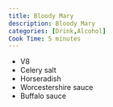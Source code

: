 ```yaml
---
title: Bloody Mary
description: Bloody Mary
categories: [Drink,Alcohol]
Cook Time: 5 minutes
---
```


- V8
- Celery salt
- Horseradish
- Worcestershire sauce
- Buffalo sauce
